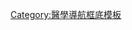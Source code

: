 {{Navbox with columns
|state = uncollapsed
|border=child
|fullwidth = true
|colstyle = text-align:center;background:#efefef;
|col1style = text-align:center;background:#ccf;
|col1 = [[Template:医学导航|医学导航]]：[[營養學]]
|col2style = text-align:center;background:white;
|col2 = [[Template:酶辅因子|辅助]]、[[Template:Metabolism of vitamins, coenzymes, and cofactors|代谢]]、[[Template:金属代谢|微量元素]]
|col3style = text-align:center;background:silver;
|col3 = [[Template:营养病理学|病理]]、[[Template:Metabolic disorders of vitamins, coenzymes, and cofactors|失調]]、[[Template:Symptoms concerning nutrition, metabolism and development|症状]]／[[Template:Eponymous medical signs for endocrinology, nutrition, and metabolism|人名]]、[[Template:Inborn errors of metal metabolism|先天]]
|col4style = text-align:center;background:#ccf;
|col4 = 药物（[[Template:抗肥胖制剂|A8]]/[[Template:维生素|11]]/[[Template:矿物补充剂|12]]）

}}<noinclude>
[[Category:醫學導航框底模板]]</noinclude>